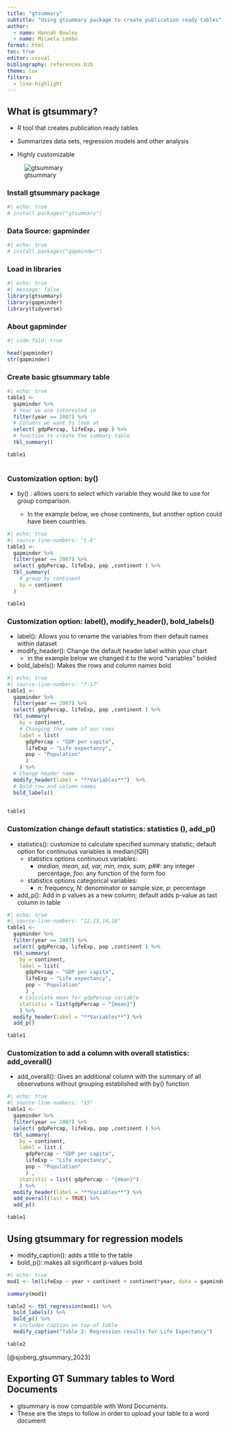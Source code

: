 ```yaml
---
title: "gtsummary"
subtitle: "Using gtsummary package to create publication ready tables"
author:
  - name: Hannah Bowley
  - name: Micaela Lembo
format: html
toc: true
editor: visual
bibliography: references.bib
theme: lux
filters: 
  - line-highlight
---
```


## What is gtsummary?

-   R tool that creates publication ready tables

-   Summarizes data sets, regression models and other analysis

-   Highly customizable

![gtsummary](logo.png)

### Install gtsummary package

```r
#| echo: true
# install.packages("gtsummary")
```

### Data Source: gapminder

```r
#| echo: true
# install.packages("gapminder")
```

### Load in libraries

```r
#| echo: true
#| message: false
library(gtsummary)
library(gapminder)
library(tidyverse)
```

### About gapminder

```r
#| code-fold: true

head(gapminder)
str(gapminder)
```

### Create basic gtsummary table

```r
#| echo: true
table1 <- 
  gapminder %>%
  # Year we are interested in
  filter(year == 2007) %>% 
  # Columns we want to look at
  select( gdpPercap, lifeExp, pop ) %>% 
  # function to create the summary table
  tbl_summary()

table1
  
```

### Customization option: **by()**

-   by() : allows users to select which variable they would like to use for group comparison.

    -   In the example below, we chose continents, but another option could have been countries.

```r
#| echo: true
#| source-line-numbers: "5-8"
table1 <- 
  gapminder %>%
  filter(year == 2007) %>%  
  select( gdpPercap, lifeExp, pop ,continent ) %>% 
  tbl_summary(
    # group by continent
    by = continent  
  )

table1

```

### Customization option: **label()**, **modify_header()**, **bold_labels()**

-   label(): Allows you to rename the variables from their default names within dataset
-   modify_header(): Change the default header label within your chart
    -   in the example below we changed it to the word "variables" bolded
-   bold_labels(): Makes the rows and column names bold

```r
#| echo: true
#| source-line-numbers: "7-17"
table1 <- 
  gapminder %>%
  filter(year == 2007) %>% 
  select( gdpPercap, lifeExp, pop ,continent ) %>% 
  tbl_summary(
    by = continent, 
    # Changing the name of our rows 
    label = list( 
      gdpPercap ~ "GDP per capita",
      lifeExp ~ "Life expectancy",
      pop ~ "Population"
      ) 
    ) %>% 
  # Change header name
  modify_header(label = "**Variables**")  %>% 
  # Bold row and column names
  bold_labels()
 

table1

```

### Customization change default statistics: **statistics ()**, **add_p()**

-   statistics(): customize to calculate specified summary statistic; default option for continuous variables is median{IQR}
    -   statistics options continuous variables:
        -   *median, mean, sd, var, min, max, sum, p##*: any integer percentage, *foo*: any function of the form foo
    -   statistics options categorical variables:
        -   *n*: frequency, *N*: denominator or sample size, *p*: percentage
-   add_p(): Add in p values as a new column; default adds p-value as last column in table

```r
#| echo: true
#| source-line-numbers: "12,13,14,16"
table1 <- 
  gapminder %>%
  filter(year == 2007) %>% 
  select( gdpPercap, lifeExp, pop ,continent ) %>% 
  tbl_summary(
    by = continent, 
    label = list(
      gdpPercap ~ "GDP per capita",
      lifeExp ~ "Life expectancy",
      pop ~ "Population"
      ) ,
    # Calculate mean for gdpPercap variable
    statistic = list(gdpPercap ~ "{mean}")
    ) %>% 
  modify_header(label = "**Variables**") %>% 
  add_p() 

table1
```

### Customization to add a column with overall statistics: **add_overall()**

-   add_overall(): Gives an additional column with the summary of all observations without grouping established with by() function

```r
#| echo: true
#| source-line-numbers: "15"
table1 <- 
  gapminder %>%
  filter(year == 2007) %>% 
  select( gdpPercap, lifeExp, pop ,continent ) %>% 
  tbl_summary(
    by = continent, 
    label = list (
      gdpPercap ~ "GDP per capita",
      lifeExp ~ "Life expectancy",
      pop ~ "Population"
      ) ,
    statistic = list( gdpPercap ~ "{mean}")
    ) %>% 
  modify_header(label = "**Variables**") %>% 
  add_overall(last = TRUE) %>% 
  add_p()

table1

```

## Using gtsummary for regression models

-   modify_caption(): adds a title to the table
-   bold_p(): makes all significant p-values bold

```r
#| echo: true
mod1 <- lm(lifeExp ~ year + continent + continent*year, data = gapminder)

summary(mod1)

table2 <- tbl_regression(mod1) %>% 
  bold_labels() %>% 
  bold_p() %>% 
  # includes caption on top of table
  modify_caption("Table 2: Regression results for Life Expectancy")

table2

```

[@sjoberg_gtsummary_2023]

## Exporting GT Summary tables to Word Documents

- gtsummary is now compatible with Word Documents. 
- These are the steps to follow in order to upload your table to a word document

```r

```



